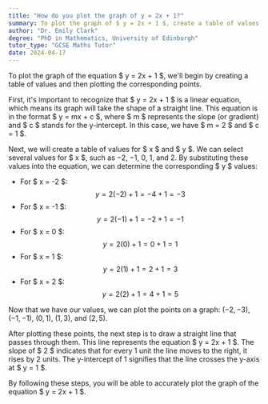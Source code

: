 ```yaml
---
title: "How do you plot the graph of y = 2x + 1?"
summary: To plot the graph of $ y = 2x + 1 $, create a table of values and plot the points.
author: "Dr. Emily Clark"
degree: "PhD in Mathematics, University of Edinburgh"
tutor_type: "GCSE Maths Tutor"
date: 2024-04-17
---
```


To plot the graph of the equation $ y = 2x + 1 $, we'll begin by creating a table of values and then plotting the corresponding points.

First, it's important to recognize that $ y = 2x + 1 $ is a linear equation, which means its graph will take the shape of a straight line. This equation is in the format $ y = mx + c $, where $ m $ represents the slope (or gradient) and $ c $ stands for the y-intercept. In this case, we have $ m = 2 $ and $ c = 1 $.

Next, we will create a table of values for $ x $ and $ y $. We can select several values for $ x $, such as $-2$, $-1$, $0$, $1$, and $2$. By substituting these values into the equation, we can determine the corresponding $ y $ values:

- For $ x = -2 $: 
  $$ 
  y = 2(-2) + 1 = -4 + 1 = -3 
  $$
- For $ x = -1 $: 
  $$ 
  y = 2(-1) + 1 = -2 + 1 = -1 
  $$
- For $ x = 0 $: 
  $$ 
  y = 2(0) + 1 = 0 + 1 = 1 
  $$
- For $ x = 1 $: 
  $$ 
  y = 2(1) + 1 = 2 + 1 = 3 
  $$
- For $ x = 2 $: 
  $$ 
  y = 2(2) + 1 = 4 + 1 = 5 
  $$

Now that we have our values, we can plot the points on a graph: 
$(-2, -3)$, $(-1, -1)$, $(0, 1)$, $(1, 3)$, and $(2, 5)$.

After plotting these points, the next step is to draw a straight line that passes through them. This line represents the equation $ y = 2x + 1 $. The slope of $ 2 $ indicates that for every $1$ unit the line moves to the right, it rises by $2$ units. The y-intercept of $1$ signifies that the line crosses the y-axis at $ y = 1 $.

By following these steps, you will be able to accurately plot the graph of the equation $ y = 2x + 1 $.
    